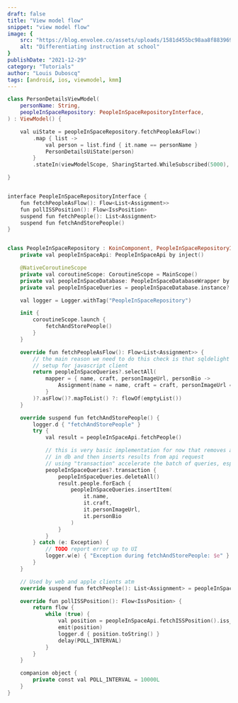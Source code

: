 ```yaml
---
draft: false
title: "View model flow"
snippet: "view model flow"
image: {
    src: "https://blog.envolee.co/assets/uploads/1581d455bc98aa8f8839692d9c740a66.jpg",
    alt: "Differentiating instruction at school"
}
publishDate: "2021-12-29"
category: "Tutorials"
author: "Louis Duboscq"
tags: [android, ios, viewmodel, kmm]
--- 
```


```swift
class PersonDetailsViewModel(
    personName: String,
    peopleInSpaceRepository: PeopleInSpaceRepositoryInterface,
) : ViewModel() {

    val uiState = peopleInSpaceRepository.fetchPeopleAsFlow()
        .map { list ->
            val person = list.find { it.name == personName }
            PersonDetailsUiState(person)
        }
        .stateIn(viewModelScope, SharingStarted.WhileSubscribed(5000), PersonDetailsUiState(isLoading = true))

}


interface PeopleInSpaceRepositoryInterface {
    fun fetchPeopleAsFlow(): Flow<List<Assignment>>
    fun pollISSPosition(): Flow<IssPosition>
    suspend fun fetchPeople(): List<Assignment>
    suspend fun fetchAndStorePeople()
}


class PeopleInSpaceRepository : KoinComponent, PeopleInSpaceRepositoryInterface {
    private val peopleInSpaceApi: PeopleInSpaceApi by inject()

    @NativeCoroutineScope
    private val coroutineScope: CoroutineScope = MainScope()
    private val peopleInSpaceDatabase: PeopleInSpaceDatabaseWrapper by inject()
    private val peopleInSpaceQueries = peopleInSpaceDatabase.instance?.peopleInSpaceQueries

    val logger = Logger.withTag("PeopleInSpaceRepository")

    init {
        coroutineScope.launch {
            fetchAndStorePeople()
        }
    }

    override fun fetchPeopleAsFlow(): Flow<List<Assignment>> {
        // the main reason we need to do this check is that sqldelight isn't currently
        // setup for javascript client
        return peopleInSpaceQueries?.selectAll(
            mapper = { name, craft, personImageUrl, personBio ->
                Assignment(name = name, craft = craft, personImageUrl = personImageUrl, personBio = personBio)
            }
        )?.asFlow()?.mapToList() ?: flowOf(emptyList())
    }

    override suspend fun fetchAndStorePeople() {
        logger.d { "fetchAndStorePeople" }
        try {
            val result = peopleInSpaceApi.fetchPeople()

            // this is very basic implementation for now that removes all existing rows
            // in db and then inserts results from api request
            // using "transaction" accelerate the batch of queries, especially inserting
            peopleInSpaceQueries?.transaction {
                peopleInSpaceQueries.deleteAll()
                result.people.forEach {
                    peopleInSpaceQueries.insertItem(
                        it.name,
                        it.craft,
                        it.personImageUrl,
                        it.personBio
                    )
                }
            }
        } catch (e: Exception) {
            // TODO report error up to UI
            logger.w(e) { "Exception during fetchAndStorePeople: $e" }
        }
    }

    // Used by web and apple clients atm
    override suspend fun fetchPeople(): List<Assignment> = peopleInSpaceApi.fetchPeople().people

    override fun pollISSPosition(): Flow<IssPosition> {
        return flow {
            while (true) {
                val position = peopleInSpaceApi.fetchISSPosition().iss_position
                emit(position)
                logger.d { position.toString() }
                delay(POLL_INTERVAL)
            }
        }
    }

    companion object {
        private const val POLL_INTERVAL = 10000L
    }
}
```